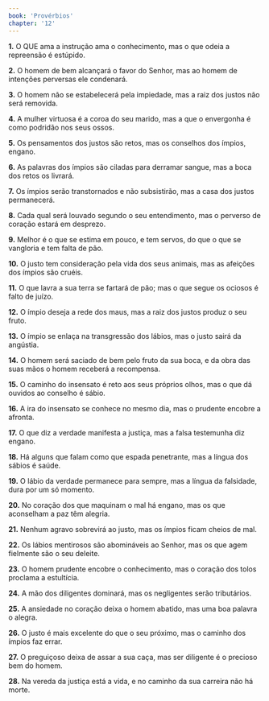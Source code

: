 ```yaml
---
book: 'Provérbios'
chapter: '12'
---
```


**1.** O QUE ama a instrução ama o conhecimento, mas o que odeia a repreensão é estúpido.

**2.** O homem de bem alcançará o favor do Senhor, mas ao homem de intenções perversas ele condenará.

**3.** O homem não se estabelecerá pela impiedade, mas a raiz dos justos não será removida.

**4.** A mulher virtuosa é a coroa do seu marido, mas a que o envergonha é como podridão nos seus ossos.

**5.** Os pensamentos dos justos são retos, mas os conselhos dos ímpios, engano.

**6.** As palavras dos ímpios são ciladas para derramar sangue, mas a boca dos retos os livrará.

**7.** Os ímpios serão transtornados e não subsistirão, mas a casa dos justos permanecerá.

**8.** Cada qual será louvado segundo o seu entendimento, mas o perverso de coração estará em desprezo.

**9.** Melhor é o que se estima em pouco, e tem servos, do que o que se vangloria e tem falta de pão.

**10.** O justo tem consideração pela vida dos seus animais, mas as afeições dos ímpios são cruéis.

**11.** O que lavra a sua terra se fartará de pão; mas o que segue os ociosos é falto de juízo.

**12.** O ímpio deseja a rede dos maus, mas a raiz dos justos produz o seu fruto.

**13.** O ímpio se enlaça na transgressão dos lábios, mas o justo sairá da angústia.

**14.** O homem será saciado de bem pelo fruto da sua boca, e da obra das suas mãos o homem receberá a recompensa.

**15.** O caminho do insensato é reto aos seus próprios olhos, mas o que dá ouvidos ao conselho é sábio.

**16.** A ira do insensato se conhece no mesmo dia, mas o prudente encobre a afronta.

**17.** O que diz a verdade manifesta a justiça, mas a falsa testemunha diz engano.

**18.** Há alguns que falam como que espada penetrante, mas a língua dos sábios é saúde.

**19.** O lábio da verdade permanece para sempre, mas a língua da falsidade, dura por um só momento.

**20.** No coração dos que maquinam o mal há engano, mas os que aconselham a paz têm alegria.

**21.** Nenhum agravo sobrevirá ao justo, mas os ímpios ficam cheios de mal.

**22.** Os lábios mentirosos são abomináveis ao Senhor, mas os que agem fielmente são o seu deleite.

**23.** O homem prudente encobre o conhecimento, mas o coração dos tolos proclama a estultícia.

**24.** A mão dos diligentes dominará, mas os negligentes serão tributários.

**25.** A ansiedade no coração deixa o homem abatido, mas uma boa palavra o alegra.

**26.** O justo é mais excelente do que o seu próximo, mas o caminho dos ímpios faz errar.

**27.** O preguiçoso deixa de assar a sua caça, mas ser diligente é o precioso bem do homem.

**28.** Na vereda da justiça está a vida, e no caminho da sua carreira não há morte.